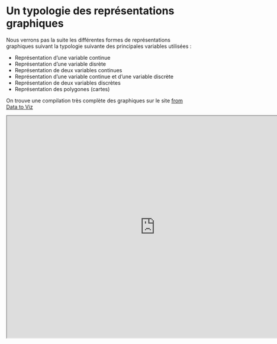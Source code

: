 # Un typologie des représentations graphiques

<style>
#wrap { width: 600px; height: 390px; padding: 0; overflow: hidden; }
#frame { width: 800px; height: 520px; border: 1px solid black; }
#frame { zoom: 0.50; -moz-transform: scale(0.50); -moz-transform-origin: 0 0; }
</style>

Nous verrons pas la suite les différentes formes de représentations graphiques suivant la typologie suivante des principales variables utilisées :

- Représentation d'une variable continue
- Représentation d'une variable disrète
- Représentation de deux variables continues
- Représentation d'une variable continue et d'une variable discrète
- Représentation de deux variables discrètes
- Représentation des polygones (cartes)

On trouve une compilation très complète des graphiques sur le site [from Data to Viz](https://www.data-to-viz.com/)

<iframe scrolling= "yes" width = "800" height = "600" allowfullscreen="TRUE" src="https://www.data-to-viz.com/">

